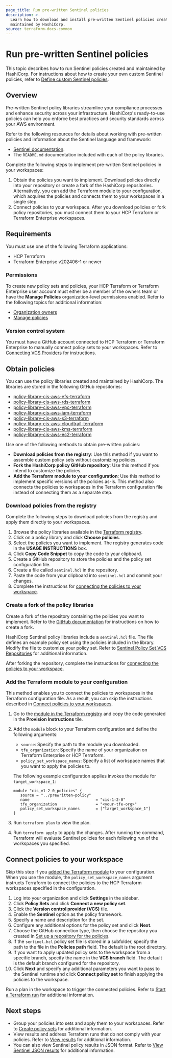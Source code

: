 ```yaml
---
page_title: Run pre-written Sentinel policies
description: >-
  Learn how to download and install pre-written Sentinel policies created and
  maintained by HashiCorp.
source: terraform-docs-common
---
```


# Run pre-written Sentinel policies

This topic describes how to run Sentinel policies created and maintained by HashiCorp. For instructions about how to create your own custom Sentinel policies, refer to [Define custom Sentinel policies](/terraform/enterprise/policy-enforcement/define-policies/custom-sentinel).

## Overview

Pre-written Sentinel policy libraries streamline your compliance processes and enhance security across your infrastructure. HashiCorp's ready-to-use policies can help you enforce best practices and security standards across your AWS environment.

Refer to the following resources for details about working with pre-written policies and information about the Sentinel language and framework: 

-   [Sentinel documentation](/sentinel/docs).
-   The `README.md` documentation included with each of the policy libraries.

Complete the following steps to implement pre-written Sentinel policies in your workspaces:

1.  Obtain the policies you want to implement. Download policies directly into your repository or create a fork of the HashiCorp repositories. Alternatively, you can add the Terraform module to your configuration, which acquires the policies and connects them to your workspaces in a single step.
2.  Connect policies to your workspace. After you download policies or fork policy repositories, you must connect them to your HCP Terraform or Terraform Enterprise workspaces.       

## Requirements

You must use one of the following Terraform applications:

-   HCP Terraform
-   Terraform Enterprise v202406-1 or newer

### Permissions

To create new policy sets and policies, your HCP Terraform or Terraform Enterprise user account must either be a member of the owners team or have the **Manage Policies** organization-level permissions enabled. Refer to the following topics for additional information:

-   [Organization owners](/terraform/enterprise/users-teams-organizations/permissions#organization-owners)
-   [Manage policies](/terraform/enterprise/users-teams-organizations/permissions#manage-policies)

### Version control system

You must have a GitHub account connected to HCP Terraform or Terraform Enterprise to manually connect policy sets to your workspaces. Refer to [Connecting VCS Providers](/terraform/enterprise/vcs) for instructions.

## Obtain policies

You can use the policy libraries created and maintained by HashiCorp. The libraries are stored in the following GitHub repositories:

-   [policy-library-cis-aws-efs-terraform](https://github.com/hashicorp/policy-library-cis-aws-efs-terraform)
-   [policy-library-cis-aws-rds-terraform](https://github.com/hashicorp/policy-library-cis-aws-rds-terraform)
-   [policy-library-cis-aws-vpc-terraform](https://github.com/hashicorp/policy-library-cis-aws-vpc-terraform)
-   [policy-library-cis-aws-iam-terraform](https://github.com/hashicorp/policy-library-cis-aws-iam-terraform)
-   [policy-library-cis-aws-s3-terraform](https://github.com/hashicorp/policy-library-cis-aws-s3-terraform)
-   [policv-library-cis-aws-cloudtrail-terraform](https://github.com/hashicorp/policy-library-cis-aws-cloudtrail-terraform)
-   [policy-library-cis-aws-kms-terraform](https://github.com/hashicorp/policy-library-cis-aws-kms-terraform)
-   [policy-library-cis-aws-ec2-terraform](https://github.com/hashicorp/policy-library-cis-aws-ec2-terraform)

Use one of the following methods to obtain pre-written policies:

-   **Download policies from the registry**: Use this method if you want to assemble custom policy sets without customizing policies.  
-   **Fork the HashiCorp policy GitHub repository**: Use this method if you intend to customize the policies. 
-   **Add the Terraform module to your configuration**: Use this method to implement specific versions of the policies as-is. This method also connects the policies to workspaces in the Terraform configuration file instead of connecting them as a separate step. 

### Download policies from the registry

Complete the following steps to download policies from the registry and apply them directly to your workspaces. 

1.  Browse the policy libraries available in the [Terraform registry](https://registry.terraform.io/browse/policies).
2.  Click on a policy library and click **Choose policies**.
3.  Select the policies you want to implement. The registry generates code in the **USAGE INSTRUCTIONS** box.
4.  Click **Copy Code Snippet** to copy the code to your clipboard. 
5.  Create a GitHub repository to store the policies and the policy set configuration file.
6.  Create a file called `sentinel.hcl` in the repository. 
7.  Paste the code from your clipboard into `sentinel.hcl` and commit your changes. 
8.  Complete the instructions for [connecting the policies to your workspace](#connect-policies-to-your-workspace).

### Create a fork of the policy libraries

Create a fork of the repository containing the policies you want to implement. Refer to the [GitHub documentation](https://docs.github.com/en/pull-requests/collaborating-with-pull-requests/working-with-forks/fork-a-repo) for instructions on how to create a fork. 

HashiCorp Sentinel policy libraries include a `sentinel.hcl` file. The file defines an example policy set using the policies included in the library. Modify the file to customize your policy set. Refer to [Sentinel Policy Set VCS Repositories](/terraform/enterprise/policy-enforcement/manage-policy-sets/sentinel-vcs) for additional information.

After forking the repository, complete the instructions for [connecting the policies to your workspace](#connect-policies-to-your-workspace).

### Add the Terraform module to your configuration

This method enables you to connect the policies to workspaces in the Terraform configuration file. As a result, you can skip the instructions described in [Connect policies to your workspaces](#connect-policies-to-your-workspaces). 

1.  Go to the [module in the Terraform registry](https://registry.terraform.io/modules/hashicorp/CIS-Policy-Set/AWS/latest) and copy the code generated in the **Provision Instructions** tile.  

2.  Add the `module` block to your Terraform configuration and define the following arguments: 

    -   `source`: Specify the path to the module you downloaded.
    -   `tfe_organization`: Specify the name of your organization on Terraform Enterprise or HCP Terraform.
    -   `policy_set_workspace_names`: Specify a list of workspace names that you want to apply the policies to. 

    The following example configuration applies invokes the module for `target_workspace_1`:

    ```hcl
    module "cis_v1-2-0_policies" {
       source = "../prewritten-policy"
       name                             = "cis-1-2-0"
       tfe_organization                 = "<your-tfe-org>"
       policy_set_workspace_names       = ["target_workspace_1"]
    }
    ```

3.  Run `terraform plan` to view the plan.

4.  Run `terraform apply` to apply the changes. After running the command, Terraform will evaluate Sentinel policies for each following run of the workspaces you specified.

## Connect policies to your workspace

Skip this step if you [added the Terraform module](#add-the-terraform-module-to-your-configuration) to your configuration. When you use the module, the `policy_set_workspace_names` argument instructs Terraform to connect the policies to the HCP Terraform workspaces specified in the configuration. 

1.  Log into your organization and click **Settings** in the sidebar. 
2.  Click **Policy Sets** and click **Connect a new policy set**.
3.  Click the **Version control provider (VCS)** tile.
4.  Enable the **Sentinel** option as the policy framework.
5.  Specify a name and description for the set.
6.  Configure any additional options for the policy set and click **Next**.
7.  Choose the GitHub connection type, then choose the repository you created in [Set up a repository for the policies](#set-up-a-repository-for-the-policies). 
8.  If the `sentinel.hcl` policy set file is stored in a subfolder, specify the path to the file in the **Policies path** field. The default is the root directory.
9.  If you want to apply updated policy sets to the workspace from a specific branch, specify the name in the **VCS branch** field. The default is the default branch configured for the repository.
10. Click **Next** and specify any additional parameters you want to pass to the Sentinel runtime and click **Connect policy set** to finish applying the policies to the workspace. 

Run a plan in the workspace to trigger the connected policies. Refer to [Start a Terraform run](/terraform/enterprise/run/remote-operations#starting-runs) for additional information.

## Next steps

-   Group your policies into sets and apply them to your workspaces. Refer to [Create policy sets](/terraform/enterprise/policy-enforcement/manage-policy-sets#create-policy-sets) for additional information.
-   View results and address Terraform runs that do not comply with your policies. Refer to [View results](/terraform/enterprise/policy-enforcement/view-results) for additional information.
-   You can also view Sentinel policy results in JSON format. Refer to [View Sentinel JSON results](/terraform/enterprise/policy-enforcement/view-results/json) for additional information. 

